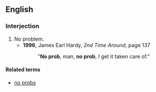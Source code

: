 ==English==
===Interjection===
{{en-intj}}

# No problem.
#* '''1996''', James Earl Hardy, ''2nd Time Around'', page 137
#*: "'''No prob''', man, '''no prob''', I get it taken care of."

====Related terms====
* [[no probs]]